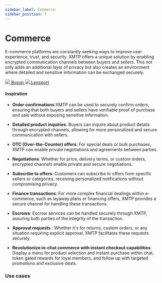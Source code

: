 ```yaml
---
sidebar_label: Commerce
sidebar_position: 7
---
```



# Commerce

E-commerce platforms are constantly seeking ways to improve user experience, trust, and security. XMTP offers a unique solution by enabling encrypted communication channels between buyers and sellers. This not only adds an additional layer of privacy but also creates an environment where detailed and sensitive information can be exchanged securely.

<div class="chain-list white">
  <a href="https://www.bosonprotocol.io/" class="chain-item">
    <img src={boson} />
    <span>Boson</span>
  </a>
  <a href="https://lensport.io/" class="chain-item">
    <img src={lensport} />
    <span>Lensport</span>
  </a>
</div>

#### Inspiration

- **Order confirmations**:XMTP can be used to securely confirm orders, ensuring that both buyers and sellers have verifiable proof of purchase and sale without exposing sensitive information.

- **Detailed product inquiries**: Buyers can inquire about product details through encrypted channels, allowing for more personalized and secure communication with sellers.

- **OTC (Over-the-Counter) offers**: For special deals or bulk purchases, XMTP can enable private negotiations and agreements between parties.

- **Negotiations**: Whether for price, delivery terms, or custom orders, encrypted channels enable private and secure negotiations.

- **Subscribe to offers**: Customers can subscribe to offers from specific sellers or categories, receiving personalized notifications without compromising privacy.

- **Finance transactions**: For more complex financial dealings within e-commerce, such as layaway plans or financing offers, XMTP provides a secure channel for handling these transactions.

- **Escrows**: Escrow services can be handled securely through XMTP, assuring both parties of the integrity of the transaction.

- **Approval requests** : Whether it's for returns, custom orders, or any situation requiring explicit approval, XMTP facilitates these requests securely.

- **Revolutionize in-chat commerce with instant checkout capabilities**: Display a menu for product selection and instant purchase within chat, token gated rewards for loyal members, and follow up with targeted promotions and exclusive deals.

### Use cases


<Usecases />

